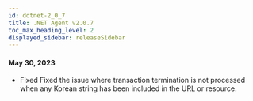 ```yaml
---
id: dotnet-2_0_7
title: .NET Agent v2.0.7
toc_max_heading_level: 2
displayed_sidebar: releaseSidebar
---
```


#### May 30, 2023

-   <Status>Fixed</Status> Fixed the issue where transaction termination is not processed when any Korean string has been included in the URL or resource.
